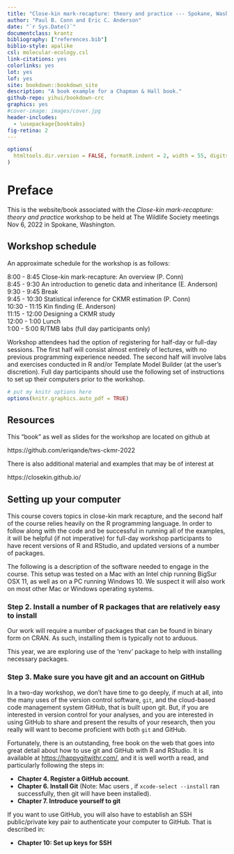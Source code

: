 ```yaml
--- 
title: "Close-kin mark-recapture: theory and practice --- Spokane, Washington, USA"
author: "Paul B. Conn and Eric C. Anderson"
date: "`r Sys.Date()`"
documentclass: krantz
bibliography: ["references.bib"]
biblio-style: apalike
csl: molecular-ecology.csl
link-citations: yes
colorlinks: yes
lot: yes
lof: yes
site: bookdown::bookdown_site
description: "A book example for a Chapman & Hall book."
github-repo: yihui/bookdown-crc
graphics: yes
#cover-image: images/cover.jpg
header-includes: 
  - \usepackage{booktabs}
fig-retina: 2
---
```



```r
options(
  htmltools.dir.version = FALSE, formatR.indent = 2, width = 55, digits = 4
)
```

# Preface {-}

This is the website/book associated with the _Close-kin mark-recapture: theory and practice_ workshop to be held at The Wildlife Society meetings Nov 6, 2022 in Spokane, Washington.

## Workshop schedule

An approximate schedule for the workshop is as follows:

8:00 - 8:45   Close-kin mark-recapture: An overview (P. Conn)  
8:45 - 9:30   An introduction to genetic data and inheritance   (E. Anderson)  
9:30 - 9:45  Break  
9:45 - 10:30  Statistical inference for CKMR estimation (P. Conn)  
10:30 - 11:15  Kin finding (E. Anderson)  
11:15 - 12:00  Designing a CKMR study  
12:00 - 1:00 Lunch  
1:00 - 5:00 R/TMB labs (full day participants only)  


Workshop attendees had the option of registering for half-day or full-day sessions.  The first half will consist almost entirely of lectures, with no previous programming experience needed. The second half will involve labs and exercises conducted in R and/or Template Model Builder (at the user's discretion).  Full day participants should use the following set of instructions to set up their computers prior to the workshop.



```r
# put my knitr options here
options(knitr.graphics.auto_pdf = TRUE)
```

## Resources

This "book" as well as slides for the workshop are located on github at 

https://github.com/eriqande/tws-ckmr-2022

There is also additional material and examples that may be of interest at

https://closekin.github.io/



## Setting up your computer {#setting-computer}

This course covers topics in close-kin mark recapture, and the second half of the course relies
heavily on the R programming language.  In order to follow
along with the code and be successful in running all of the
examples, it will be helpful (if not imperative) for full-day workshop participants to have recent versions of
R and RStudio, and updated versions of a number of packages.  

The following is a description of the software needed to engage in the
course.  This setup was tested on a Mac with an Intel chip running BigSur OSX 11, as well as on a PC running Windows 10.  We suspect it will 
also work on most other Mac or Windows operating systems.


### Step 2. Install a number of R packages that are relatively easy to install

Our work will require a number of packages that can be found in binary
form on CRAN.  As such, installing them is typically not to arduous.

This year, we are exploring use of the 'renv' package to help with installing
necessary packages.

### Step 3.  Make sure you have git and an account on GitHub

In a two-day workshop, we don't have time to go deeply, if much at all, into
the many uses of the version control software, `git`, and the cloud-based code management
system GitHub, that is built upon git.  But, if you are interested in version control for
your analyses, and you are interested in using GitHub to share and present the results
of your research, then you really will want to become proficient with both `git` and
GitHub.

Fortunately, there is an outstanding, free book on the web that goes into
great detail about how to use git and GitHub with R and RStudio.  It is available
at [https://happygitwithr.com/](https://happygitwithr.com/), and it is well worth
a read, and particularly following the steps in:

- **Chapter 4. Register a GitHub account**.
- **Chapter 6. Install Git**  (Note: Mac users , if `xcode-select --install`
    ran successfully, then git will have been installed).
- **Chapter 7. Introduce yourself to git**

If you want to use GitHub, you will also have to establish an SSH public/private
key pair to authenticate your computer to GitHub. That is described in:

- **Chapter 10: Set up keys for SSH**


